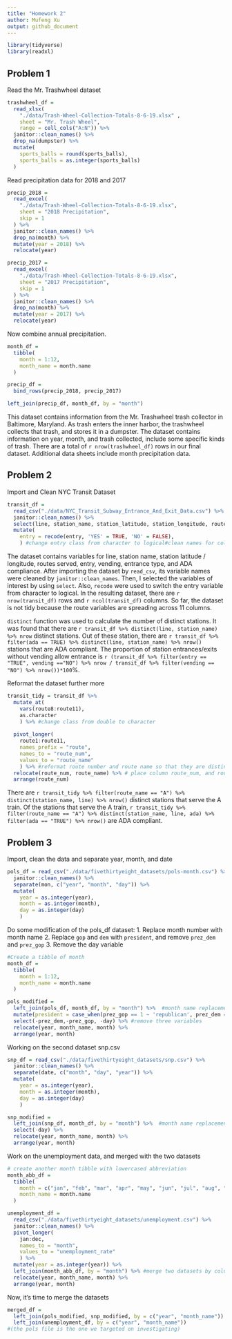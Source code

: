 ```yaml
---
title: "Homework 2"
author: Mufeng Xu
output: github_document
---
```


```r
library(tidyverse)
library(readxl)
```

## Problem 1

Read the Mr. Trashwheel dataset

```r
trashwheel_df = 
  read_xlsx(
    "./data/Trash-Wheel-Collection-Totals-8-6-19.xlsx" ,
    sheet = "Mr. Trash Wheel",
    range = cell_cols("A:N")) %>% 
  janitor::clean_names() %>% 
  drop_na(dumpster) %>% 
  mutate(
    sports_balls = round(sports_balls),
    sports_balls = as.integer(sports_balls)
  )
```

Read precipitation data for 2018 and 2017

```r
precip_2018 = 
  read_excel(
    "./data/Trash-Wheel-Collection-Totals-8-6-19.xlsx",
    sheet = "2018 Precipitation",
    skip = 1
  ) %>% 
  janitor::clean_names() %>% 
  drop_na(month) %>% 
  mutate(year = 2018) %>% 
  relocate(year)

precip_2017 = 
  read_excel(
    "./data/Trash-Wheel-Collection-Totals-8-6-19.xlsx",
    sheet = "2017 Precipitation",
    skip = 1
  ) %>% 
  janitor::clean_names() %>% 
  drop_na(month) %>% 
  mutate(year = 2017) %>% 
  relocate(year)
```

Now combine annual precipitation.

```r
month_df =
  tibble(
    month = 1:12,
    month_name = month.name
  )

precip_df = 
  bind_rows(precip_2018, precip_2017) 

left_join(precip_df, month_df, by = "month")
```

This dataset contains information from the Mr. Trashwheel trash collector in Baltimore, Maryland. As trash enters the inner harbor, the trashwheel collects that trash, and stores it in a dumpster. The 
dataset contains information on year, month, and trash collected, include some specific kinds of trash. There are a total of `r nrow(trashwheel_df)` rows in our final dataset. Additional data sheets include month precipitation data.


## Problem 2

Import and Clean NYC Transit Dataset

```r
transit_df = 
  read_csv("./data/NYC_Transit_Subway_Entrance_And_Exit_Data.csv") %>% 
  janitor::clean_names() %>% 
  select(line, station_name, station_latitude, station_longitude, route1:route11, entry, vending, entrance_type, ada) %>% #select the variables of interest
  mutate(
    entry = recode(entry, 'YES' = TRUE, 'NO' = FALSE),
    ) #change entry class from character to logical#clean names for column titles
```


The dataset contains variables for line, station name, station latitude / longitude, routes served, entry, vending, entrance type, and ADA compliance. After importing the dataset by `read_csv`, its variable names were cleaned by `janitor::clean_names`. Then, I selected the variables of interest by using `select`. Also, `recode` were used to switch the entry variable from character to logical. In the resulting dataset, there are `r nrow(transit_df)` rows and `r ncol(transit_df)` columns. So far, the dataset is not tidy because the route variables are spreading across 11 columns. 

`distinct` function was used to calculate the number of distinct stations. It was found that there are `r transit_df %>% distinct(line, station_name) %>% nrow` distinct stations. Out of these station, there are `r transit_df %>% filter(ada == TRUE) %>% distinct(line, station_name) %>% nrow()` stations that are ADA compliant. The proportion of station entrances/exits without vending allow entrance is `r (transit_df %>% filter(entry == "TRUE", vending =="NO") %>% nrow / transit_df %>% filter(vending == "NO") %>% nrow())*100`%.


Reformat the dataset further more
```r
transit_tidy = transit_df %>% 
  mutate_at(
    vars(route8:route11),
    as.character
    ) %>% #change class from double to character
  
  pivot_longer(
    route1:route11,
    names_prefix = "route",
    names_to = "route_num",
    values_to = "route_name"
    ) %>% #reformat route number and route name so that they are distinct variables
  relocate(route_num, route_name) %>% # place column route_num, and route_name to the front
  arrange(route_num)
```


There are `r transit_tidy %>% filter(route_name == "A") %>% distinct(station_name, line) %>% nrow()` distinct stations that serve the A train. Of the stations that serve the A train, `r transit_tidy %>% filter(route_name == "A") %>% distinct(station_name, line, ada) %>% filter(ada == "TRUE") %>% nrow()` are ADA compliant.

## Problem 3

Import, clean the data and separate year, month, and date
```r
pols_df = read_csv("./data/fivethirtyeight_datasets/pols-month.csv") %>% 
  janitor::clean_names() %>% 
  separate(mon, c("year", "month", "day")) %>%
  mutate(
    year = as.integer(year),
    month = as.integer(month),
    day = as.integer(day)
    )

```

Do some modification of the pols_df dataset:
1. Replace month number with month name
2. Replace `gop` and `dem` with `president`, and remove `prez_dem` and `prez_gop`
3. Remove the day variable
```r
#Create a tibble of month
month_df =
  tibble(
    month = 1:12,
    month_name = month.name
  )

pols_modified = 
  left_join(pols_df, month_df, by = "month") %>%  #month name replacement
  mutate(president = case_when(prez_gop == 1 ~ 'republican', prez_dem == 1 ~ 'democrat')) %>% #replace gop and dem with president
  select(-prez_dem,-prez_gop, -day) %>% #remove three variables
  relocate(year, month_name, month) %>% 
  arrange(year, month)
```

Working on the second dataset snp.csv

```r
snp_df = read_csv("./data/fivethirtyeight_datasets/snp.csv") %>% 
  janitor::clean_names() %>% 
  separate(date, c("month", "day", "year")) %>%
  mutate(
    year = as.integer(year),
    month = as.integer(month),
    day = as.integer(day)
    )

snp_modified = 
  left_join(snp_df, month_df, by = "month") %>%  #month name replacement
  select(-day) %>% 
  relocate(year, month_name, month) %>% 
  arrange(year, month)
```

Work on the unemployment data, and merged with the two datasets

```r
# create another month tibble with lowercased abbreviation
month_abb_df =
  tibble(
    month = c("jan", "feb", "mar", "apr", "may", "jun", "jul", "aug", "sep", "oct", "nov", "dec"),
    month_name = month.name
  )

unemployment_df = 
  read_csv("./data/fivethirtyeight_datasets/unemployment.csv") %>% 
  janitor::clean_names() %>% 
  pivot_longer(
    jan:dec,
    names_to = "month",
    values_to = "unemployment_rate"
    ) %>% 
  mutate(year = as.integer(year)) %>% 
  left_join(month_abb_df, by = "month") %>% #merge two datasets by column "month"
  relocate(year, month_name, month) %>% 
  arrange(year, month)

```

Now, it's time to merge the datasets
```r
merged_df = 
  left_join(pols_modified, snp_modified, by = c("year", "month_name")) %>% 
  left_join(unemployment_df, by = c("year", "month_name"))
#(the pols file is the one we targeted on investigating)
```





